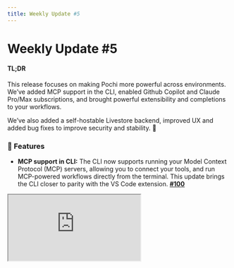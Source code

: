 ```yaml
---
title: Weekly Update #5
---
```


# Weekly Update #5

#### TL;DR

This release focuses on making Pochi more powerful across environments. We’ve added MCP support in the CLI, enabled Github Copilot and Claude Pro/Max subscriptions, and brought powerful extensibility and completions to your workflows. 

We’ve also added a self-hostable Livestore backend, improved UX and added bug fixes to  improve security and stability. 🙌 

### 🚀 Features

- **MCP support in CLI:** The CLI now supports running your Model Context Protocol (MCP) servers, allowing you to connect your tools, and run MCP-powered workflows directly from the terminal. This update brings the CLI closer to parity with the VS Code extension. **[#100](https://github.com/TabbyML/pochi/issues/100)**

<div
className="w-12/15 md:ml-8 *:shadow-xl/30 *:rounded-lg"
  style={{
    position: "relative",
    paddingBottom: "53.7%",
    marginBottom: 20,
    height: 0,
    overflow: "hidden",
    maxWidth: "100%",
  }}
>
  <iframe
    src="https://drive.google.com/file/d/1V8Ut_XXM9sRdSPHhoGVhMMnJHkxeaYFp/preview"
    style={{
      position: "absolute",
      top: 0,
      left: 0,
      width: "100%",
      height: "100%",
      border: "none",
      borderRadius: "8px",
    }}
    allowFullScreen
    title="MCP Support in CLI"
  />
</div>

- **Reveal settings in VS Code config commands:** Hit `Command + Shift + P` to see Pochi related Settings options.  So instead of just opening the files, the pre-configured settings now jump directly to the relevant configuration section. **[#301](https://github.com/TabbyML/pochi/issues/301)**
<div className="w-12/15 md:ml-8 *:shadow-xl/30 *:rounded-lg">![Reveal Settings in VS Code](./images/reveal-settings.png)</div>

- **GitHub Copilot Integration:** We’ve added support for authenticating GitHub Copilot subscriptions in the CLI. This ensures users with active Copilot subscriptions can now use Copilot completions and suggestions inside Pochi’s terminal workflows. **[#184](https://github.com/TabbyML/pochi/issues/184)**

<div
className="w-12/15 md:ml-8 *:shadow-xl/30 *:rounded-lg"
  style={{
    position: "relative",
    paddingBottom: "53.7%",
    marginBottom: 20,
    height: 0,
    overflow: "hidden",
    maxWidth: "100%",
  }}
>
  <iframe
    src="https://drive.google.com/file/d/1I5nIr75CAgD5gQmPkRdw0q8bdcvs0P6S/preview"
    style={{
      position: "absolute",
      top: 0,
      left: 0,
      width: "100%",
      height: "100%",
      border: "none",
      borderRadius: "8px",
    }}
    allowFullScreen
    title="Github Copilot Integration"
  />
</div>

- **Gemini models:** Added support for PDF and video inputs, enabling richer multimodal workflows.**[#219](https://github.com/TabbyML/pochi/issues/219)**

- **Claude Pro / Max subscription support:** We’ve now added support for users to connect their Claude Pro/Max subscriptions via OAuth for both CLI and VSCode. [#61](https://github.com/TabbyML/pochi/issues/61)**, [#306](https://github.com/TabbyML/pochi/issues/306)** 
  <div className="w-12/15 md:ml-8 *:shadow-xl/30 *:rounded-lg">![Claude Support](./images/claude-support.png)</div>

- **Self-hostable data sync backend with Livestore:** You can now deploy your own Livestore-based backend for syncing data. This supports offline-first storage and real-time collaboration without relying on Pochi’s hosted infrastructure.**[#37](https://github.com/TabbyML/pochi/issues/37)**



### ✨ Enhancements

- **Manual Execution Mode for Sub-Tasks:** Sub-tasks created with `newTask` can now be run in a manual, step-by-step mode avoiding large unmoderated changes to your codebases in your sensitive workflows. **[#300](https://github.com/TabbyML/pochi/issues/300)**


<div
className="w-12/15 md:ml-8 *:shadow-xl/30 *:rounded-lg"
  style={{
    position: "relative",
    paddingBottom: "53.7%",
    marginBottom: 20,
    height: 0,
    overflow: "hidden",
    maxWidth: "100%",
  }}
>
  <iframe
    src="https://drive.google.com/file/d/1AwiwI9uIv4Rf_r1rolCLMW38wWVZHP2y/preview"
    style={{
      position: "absolute",
      top: 0,
      left: 0,
      width: "100%",
      height: "100%",
      border: "none",
      borderRadius: "8px",
    }}
    allowFullScreen
    title="Manual Execution for Sub-tasks"
  />
</div>

- **Malformed custom agents in VSCode settings:** Previously ignored malformed agent files (e.g., with YAML parsing errors) are now displayed in the settings UI with a clear warning, making it easier to debug and fix broken custom agent configurations. **[#391](https://github.com/TabbyML/pochi/issues/391)**, **[#415](https://github.com/TabbyML/pochi/issues/415)**

- **GitHub Action improvements:** We’ve packaged changes that introduced:
  - Vitest for testing infrastructure.
  - Added unit tests and snapshots for GitHub Action system prompt logic.
  - Updated imports and code organization for better maintainability.**[#362](https://github.com/TabbyML/pochi/issues/362)**

### 🐞 Bug fixes

- **Sensitive data sanitization in shared sessions:** Fixed an issue where tool call inputs/outputs (e.g., readFile, applyDiff) were leaked in shared Livekit-CF sessions. Sensitive content is now redacted before being exposed via the share API. **[#409](https://github.com/TabbyML/pochi/issues/409)**, **[#418](https://github.com/TabbyML/pochi/issues/418)**
- **Custom OpenAI models and max_tokens error:** A recent OpenAI API change broke compatibility with custom models configured in Pochi, replacing `max_tokens` with `max_completion_tokens`. We’ve patched the integration so tasks now run smoothly with the new parameter. **[#13](https://github.com/TabbyML/pochi/issues/13)**

### 📖 Resources

- [Learn how to connect Pochi to your self-hosted Tabby server](https://docs.getpochi.com/tutorials/connect-to-tabby-server/)
- [Tutorial on Querying SQL in Natural Language with a custom Supabase MCP Server](https://docs.getpochi.com/tutorials/supabase-mcp-server/)
